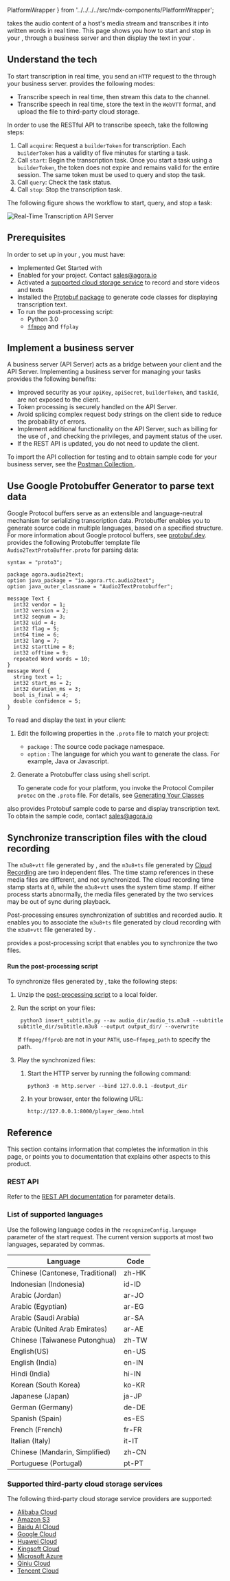   PlatformWrapper
} from '../../../../src/mdx-components/PlatformWrapper';

<Vg k="RTT" /> takes the audio content of a host's media stream and transcribes it into written words in real time.
This page shows you how to start and stop <Vg k="RTT" /> in your <Vpl k="CLIENT" />, through a business server and then display the text in your <Vpl k="CLIENT" />.

## Understand the tech

To start transcription in real time, you send an `HTTP` request to the <Vg k="AGORA_BACKEND" />  through your business server. <Vg k="RTT" /> provides the following modes:

* Transcribe speech in real time, then stream this data to the channel.
* Transcribe speech in real time, store the text in the `WebVTT` format, and upload the file to third-party cloud storage.

In order to use the RESTful API to transcribe speech, take the following steps:

1. Call `acquire`: Request a `builderToken` for transcription. Each `builderToken` has a validity of five minutes for starting a <Vg k="RTT" /> task. 
1. Call `start`: Begin the transcription task. Once you start a task using a `builderToken`, the token does not expire and remains valid for the entire session. The same token must be used to query and stop the task.
1. Call `query`: Check the task status.
1. Call `stop`: Stop the transcription task.

The following figure shows the workflow to start, query, and stop a <Vg k="RTT" /> task:

![Real-Time Transcription API Server](/images/video-sdk/real-time-transcription-server.svg)

## Prerequisites

In order to set up <Vg k="RTT" /> in your <Vpl k="CLIENT" />, you must have:

* Implemented <Link to="../get-started/get-started-sdk">Get Started with <Vpd k="NAME"/></Link>
* Enabled <Vg k="RTT" /> for your project. Contact sales@agora.io
* Activated a [supported cloud storage service](#supported-third-party-cloud-storage-services) to record and store <Vg k="RTT" /> videos and texts
* Installed the [Protobuf package](https://protobuf.dev/downloads) to generate code classes for displaying transcription text.
* To run the post-processing script:
  * Python 3.0
  * [`ffmpeg`](https://ffmpeg.org/download.html) and `ffplay`

## Implement a business server

A business server (API Server) acts as a bridge between your client and the <Vg k="COMPANY"/> <Vg k="RTT" /> API Server. Implementing a business server for managing your <Vg k="RTT" /> tasks provides the following benefits:

* Improved security as your `apiKey`, `apiSecret`, `builderToken`, and `taskId`, are not exposed to the client.
* Token processing is securely handled on the API Server.
* Avoid splicing complex request body strings on the client side to reduce the probability of errors.
* Implement additional functionality on the API Server, such as billing for the use of <Vg k="RTT" />, and checking the privileges, and payment status of the user.
* If the REST API is updated, you do not need to update the client.

To import the API collection for testing and to obtain sample code for your business server, see the [Postman Collection
](https://documenter.getpostman.com/view/6319646/SVSLr9AM#69bd200a-7543-4104-8ccc-415741abbeb7). 

## Use Google Protobuffer Generator to parse text data

Google Protocol buffers serve as an extensible and language-neutral mechanism for serializing transcription data. Protobuffer enables you to generate source code in multiple languages, based on a specified structure. For more information about Google protocol buffers, see [protobuf.dev](https://protobuf.dev/). <Vg k="COMPANY"/> provides the following Protobuffer template file `Audio2TextProtoBuffer.proto` for parsing <Vg k="RTT" /> data:

```
syntax = "proto3";

package agora.audio2text;
option java_package = "io.agora.rtc.audio2text";
option java_outer_classname = "Audio2TextProtobuffer";

message Text {
  int32 vendor = 1;
  int32 version = 2;
  int32 seqnum = 3;
  int32 uid = 4;
  int32 flag = 5;
  int64 time = 6;
  int32 lang = 7;
  int32 starttime = 8;
  int32 offtime = 9;
  repeated Word words = 10;
}
message Word {
  string text = 1;
  int32 start_ms = 2;
  int32 duration_ms = 3;
  bool is_final = 4;
  double confidence = 5;
}
```

To read and display the <Vg k="RTT" /> text in your client:

1. Edit the following properties in the `.proto` file to match your project:

    *	`package` : The source code package namespace.
    *	`option` : The language for which you want to generate the class. For example, Java or Javascript.

2. Generate a Protobuffer class using shell script. 

    To generate code for your platform, you invoke the Protocol Compiler `protoc` on the `.proto` file. For details, see [Generating Your Classes](https://protobuf.dev/programming-guides/proto3/#generating)

<Vg k="COMPANY"/> also provides Protobuf sample code to parse and display transcription text. To obtain the sample code, contact sales@agora.io

## Synchronize transcription files with the cloud recording

The `m3u8+vtt` file generated by <Vg k="RTT" />, and the `m3u8+ts` file generated by [Cloud Recording](../../../cloud-recording/overview/product-overview.mdx) are two independent files. The time stamp references in these media
files are different, and not synchronized. The cloud recording time stamp starts at `0`, while the `m3u8+vtt` uses the system time stamp. If either process starts abnormally, the media files generated by the two services may be out of sync during playback.

Post-processing ensures synchronization of subtitles and recorded audio. It enables you to associate the `m3u8+ts` file generated by cloud recording with the `m3u8+vtt` file generated by <Vg k="RTT" />.

<Vg k="COMPANY" /> provides a post-processing script that enables you to synchronize the two files.

#### Run the post-processing script

To synchronize files generated by <Vg k="RTT" />, take the following steps:

1. Unzip the [post-processing script](https://github.com/AgoraIO/Docs-Source/files/10931258/add_webvtt.zip) to a local folder.

1. Run the script on your <Vg k="RTT" /> files:

    ```shell
     python3 insert_subtitle.py --av audio_dir/audio_ts.m3u8 --subtitle subtitle_dir/subtitle.m3u8 --output output_dir/ --overwrite
     ```

     If `ffmpeg/ffprob` are not in your `PATH`, use`–ffmpeg_path` to specify the path.

1. Play the synchronized files:

    1. Start the HTTP server by running the following command:

       ```shell
       python3 -m http.server --bind 127.0.0.1 -doutput_dir
       ```

    1. In your browser, enter the following URL:

       ```
       http://127.0.0.1:8000/player_demo.html
       ```

## Reference

This section contains information that completes the information in this page, or points you to documentation that explains other aspects to this product.

### REST API

Refer to the <Vg k="RTT" /> [REST API documentation](/en/api-reference?platform=rest) for parameter details.

### List of supported languages

Use the following language codes in the `recognizeConfig.language` parameter of the start request. The current version supports at most two languages, separated by commas. 

| Language                         | Code  | 
| -------------------------------- | ----- |
| Chinese (Cantonese, Traditional) | zh-HK |
| Indonesian (Indonesia)           | id-ID |
| Arabic (Jordan)                  | ar-JO |
| Arabic (Egyptian)                | ar-EG |
| Arabic (Saudi Arabia)            | ar-SA |
| Arabic (United Arab Emirates)    | ar-AE |
| Chinese (Taiwanese Putonghua)    | zh-TW |
| English(US)                      | en-US |
| English (India)                  | en-IN |
| Hindi (India)                    | hi-IN |
| Korean (South Korea)             | ko-KR |
| Japanese (Japan)                 | ja-JP |
| German (Germany)                 | de-DE |
| Spanish (Spain)                  | es-ES |
| French (French)                  | fr-FR |
| Italian (Italy)                  | it-IT |
| Chinese (Mandarin, Simplified)   | zh-CN |
| Portuguese (Portugal)            | pt-PT |

### Supported third-party cloud storage services

The following third-party cloud storage service providers are supported:

* [Alibaba Cloud](https://www.alibabacloud.com/product/oss)
* [Amazon S3](https://aws.amazon.com/s3/?nc1=h_ls)
* [Baidu AI Cloud](https://intl.cloud.baidu.com/product/bos.html)
* [Google Cloud](https://cloud.google.com/storage)
* [Huawei Cloud](https://www.huaweicloud.com/intl/en-us/product/obs.html)
* [Kingsoft Cloud](https://en.ksyun.com/nv/product/KS3.html)
* [Microsoft Azure](https://azure.microsoft.com/en-us/services/storage/blobs/)
* [Qiniu Cloud](https://www.qiniu.com/en/products/kodo)
* [Tencent Cloud](https://intl.cloud.tencent.com/product/cos)

<Reference />